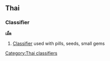 ==Thai==
===Classifier===
'''เม็ด''' <!-- romanizations from 2 lonely planet phrasebooks (mét, mét)-->

# [[Classifier]] used with pills, seeds, small gems

[[Category:Thai classifiers]]